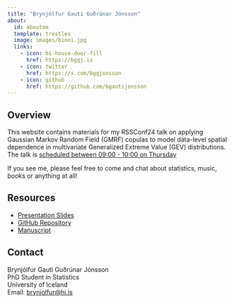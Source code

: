 ```yaml
---
title: "Brynjólfur Gauti Guðrúnar Jónsson"
about:
  id: aboutme
  template: trestles
  image: images/binni.jpg
  links:
    - icon: bi-house-door-fill
      href: https://bggj.is
    - icon: twitter
      href: https://x.com/bggjonsson
    - icon: github
      href: https://github.com/bgautijonsson
---
```


:::{#aboutme}

## Overview

This website contains materials for my RSSConf24 talk on applying Gaussian Markov Random Field (GMRF) copulas to model data-level spatial dependence in multivariate Generalized Extreme Value (GEV) distributions. The talk is [scheduled between 09:00 - 10:00 on Thursday](https://virtual.oxfordabstracts.com/#/event/6693/program?session=92696&s=0){target="_blank"}

If you see me, please feel free to come and chat about statistics, music, books or anything at all!

## Resources

- [Presentation Slides](/presentation/)
- [GitHub Repository](https://github.com/bgautijonsson/rss24)
- [Manuscript](https://bggj.is/materneigenpaper/)

## Contact

Brynjólfur Gauti Guðrúnar Jónsson  
PhD Student in Statistics  
University of Iceland  
Email: [brynjolfur@hi.is](mailto:brynjolfur@hi.is)


:::